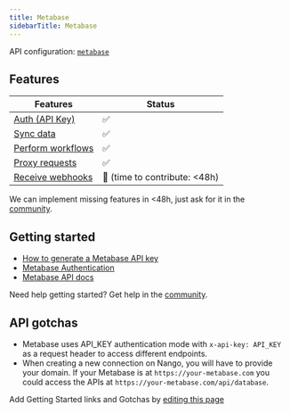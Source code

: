 ```yaml
---
title: Metabase
sidebarTitle: Metabase
---
```


API configuration: [`metabase`](https://nango.dev/providers.yaml)

## Features

| Features | Status |
| - | - |
| [Auth (API Key)](/integrate/guides/authorize-an-api) | ✅ |
| [Sync data](/integrate/guides/sync-data-from-an-api) | ✅ |
| [Perform workflows](/integrate/guides/perform-workflows-with-an-api) | ✅ |
| [Proxy requests](/integrate/guides/proxy-requests-to-an-api) | ✅ |
| [Receive webhooks](/integrate/guides/receive-webhooks-from-an-api) | 🚫 (time to contribute: &lt;48h) |

<Tip>We can implement missing features in &lt;48h, just ask for it in the [community](https://nango.dev/slack).</Tip>

## Getting started

-   [How to generate a Metabase API key](https://www.metabase.com/docs/latest/people-and-groups/api-keys#create-an-api-key)
-   [Metabase Authentication](https://www.metabase.com/docs/latest/people-and-groups/api-keys#example-get-requests)
-   [Metabase API docs](https://www.metabase.com/docs/latest/api-documentation)

<Tip>Need help getting started? Get help in the [community](https://nango.dev/slack).</Tip>

## API gotchas

- Metabase uses API_KEY authentication mode with `x-api-key: API_KEY` as a request header to access different endpoints.
- When creating a new connection on Nango, you will have to provide your domain. If your Metabase is at `https://your-metabase.com` you could access the APIs at `https://your-metabase.com/api/database`.

<Note>Add Getting Started links and Gotchas by [editing this page](https://github.com/nangohq/nango/tree/master/docs-v2/integrations/all/metabase.mdx)</Note>